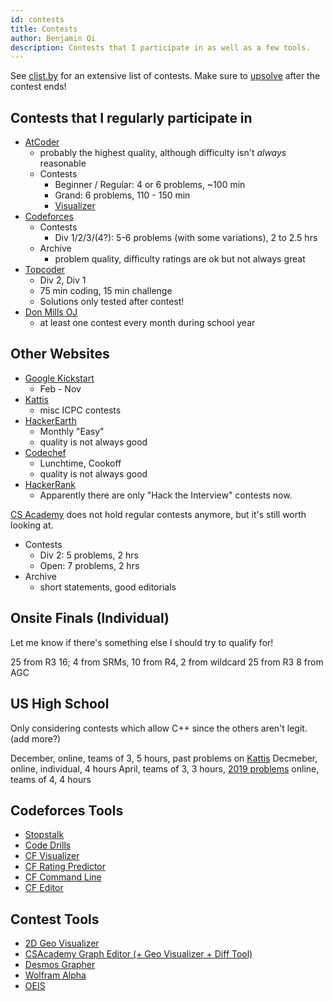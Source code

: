 ```yaml
---
id: contests
title: Contests
author: Benjamin Qi
description: Contests that I participate in as well as a few tools.
---
```


See [clist.by](https://clist.by/coder/bqi343/) for an extensive list of contests. Make sure to [upsolve](https://en.wiktionary.org/wiki/upsolve) after the contest ends!

## Contests that I regularly participate in

  - [AtCoder](https://beta.atcoder.jp/contests/archive)
    - probably the highest quality, although difficulty isn't *always* reasonable
    - Contests
      - Beginner / Regular: 4 or 6 problems, ~100 min
      - Grand: 6 problems, 110 - 150 min
      - [Visualizer](https://kenkoooo.com/atcoder/#/table/Benq)
  - [Codeforces](http://codeforces.com/problemset)
    - Contests
      - Div 1/2/3/(4?): 5-6 problems (with some variations), 2 to 2.5 hrs
    - Archive
      - problem quality, difficulty ratings are ok but not always great
  - [Topcoder](https://www.topcoder.com/my-dashboard/)
    - Div 2, Div 1
    - 75 min coding, 15 min challenge
    - Solutions only tested after contest!
  - [Don Mills OJ](http://dmoj.ca/)
    - at least one contest every month during school year

## Other Websites

  - [Google Kickstart](https://codingcompetitions.withgoogle.com/kickstart)
    - Feb - Nov
  - [Kattis](https://open.kattis.com/)
    - misc ICPC contests
  - [HackerEarth](http://hackerearth.com/)
    - Monthly "Easy"
    - quality is not always good
  - [Codechef](http://codechef.com/)
    - Lunchtime, Cookoff
    - quality is not always good
  - [HackerRank](https://www.hackerrank.com/dashboard)
    - Apparently there are only "Hack the Interview" contests now.

[CS Academy](https://csacademy.com/contest/archive/) does not hold regular contests anymore, but it's still worth looking at.

  - Contests
    - Div 2: 5 problems, 2 hrs
    - Open: 7 problems, 2 hrs
  - Archive
    - short statements, good editorials

## Onsite Finals (Individual)

Let me know if there's something else I should try to qualify for!

<Resources>
  <Resource source="Google" title="Code Jam" url="https://codingcompetitions.withgoogle.com/codejam/">25 from R3</Resource>
  <Resource source="TopCoder" title="Open" url="https://tco20.topcoder.com/competition-overview/algorithm/algorithm-ways">16; 4 from SRMs, 10 from R4, 2 from wildcard</Resource>
  <Resource source="Facebook" title="Hacker Cup" url="https://www.facebook.com/hackercup/">25 from R3</Resource>
  <Resource source="AtCoder" title="World Tour Finals" url="https://codeforces.com/blog/entry/56623">8 from AGC</Resource>
</Resources>

## US High School

Only considering contests which allow C++ since the others aren't legit. (add more?)

<Resources>
  <Resource source="Virginia Tech" title="HSPC" url="https://icpc.cs.vt.edu/#/hscontest2017">December, online, teams of 3, 5 hours, past problems on <a href="https://icpc.cs.vt.edu/#/hscontest2017">Kattis</a></Resource>
  <Resource source="University of Central Florida" title="HSPT" url="https://hspt.ucfprogrammingteam.org/index.php/hspt-online-edition">Decmeber, online, individual, 4 hours</Resource>
  <Resource source="Cornell" title="HSPC" url="https://www.cs.cornell.edu/events/cornell-high-school-programming-contest">April, teams of 3, 3 hours, <a href="https://cornell-hspc19.kattis.com/problems">2019 problems</a></Resource>
  <Resource source="Montgomery Blair HS" title="mBIT" url="https://mbit.mbhs.edu/">online, teams of 4, 4 hours</Resource>
</Resources>

## Codeforces Tools

  - [Stopstalk](https://www.stopstalk.com)
  - [Code Drills](http://code-drills.com/)
  - [CF Visualizer](http://cfviz.netlify.com/compare.html)
  - [CF Rating Predictor](https://chrome.google.com/webstore/detail/cf-predictor/ocfloejijfhhkkdmheodbaanephbnfhn)
  - [CF Command Line](https://codeforces.com/blog/entry/66552)
  - [CF Editor](https://codeforces.com/blog/entry/72952)

<!--   - [CF Enhancer](https://chrome.google.com/webstore/detail/codeforces-enhancer/ocmandagmgmkcplckgnfgaokpgkfenmp)
    - no longer works -->

## Contest Tools

  - [2D Geo Visualizer](https://codeforces.com/blog/entry/70330)
  - [CSAcademy Graph Editor (+ Geo Visualizer + Diff Tool)](https://csacademy.com/app/graph_editor/)
  - [Desmos Grapher](https://www.desmos.com/calculator)
  - [Wolfram Alpha](https://www.wolframalpha.com/)
  - [OEIS](https://oeis.org/)
